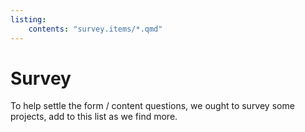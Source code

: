 ```yaml
---
listing: 
    contents: "survey.items/*.qmd"
---
```


# Survey {.unnumbered}

To help settle the form / content  questions, we ought to survey some projects, add to this list as we find more. 
